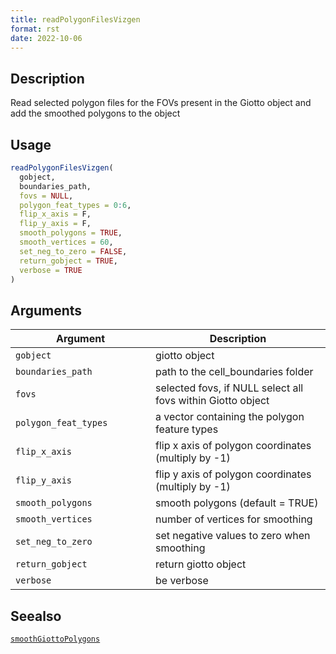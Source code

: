 ```yaml
--- 
title: readPolygonFilesVizgen 
format: rst 
date: 2022-10-06 
--- 
```


## Description

Read selected polygon files for the FOVs present in the Giotto
 object and add the smoothed polygons to the object


## Usage

```r
readPolygonFilesVizgen(
  gobject,
  boundaries_path,
  fovs = NULL,
  polygon_feat_types = 0:6,
  flip_x_axis = F,
  flip_y_axis = F,
  smooth_polygons = TRUE,
  smooth_vertices = 60,
  set_neg_to_zero = FALSE,
  return_gobject = TRUE,
  verbose = TRUE
)
```


## Arguments

Argument      |Description
------------- |----------------
`gobject`     |     giotto object
`boundaries_path`     |     path to the cell_boundaries folder
`fovs`     |     selected fovs, if NULL select all fovs within Giotto object
`polygon_feat_types`     |     a vector containing the polygon feature types
`flip_x_axis`     |     flip x axis of polygon coordinates (multiply by -1)
`flip_y_axis`     |     flip y axis of polygon coordinates (multiply by -1)
`smooth_polygons`     |     smooth polygons (default = TRUE)
`smooth_vertices`     |     number of vertices for smoothing
`set_neg_to_zero`     |     set negative values to zero when smoothing
`return_gobject`     |     return giotto object
`verbose`     |     be verbose


## Seealso

[`smoothGiottoPolygons`](#smoothgiottopolygons)


